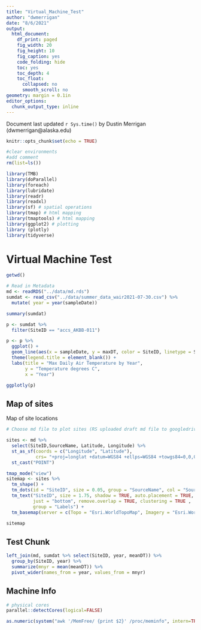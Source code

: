 ```yaml
---
title: "Virtual_Machine_Test"
author: "dwmerrigan"
date: "8/6/2021"
output:
  html_document:
    df_print: paged
    fig_width: 20
    fig_height: 10
    fig_caption: yes
    code_folding: hide
    toc: yes
    toc_depth: 4
    toc_float:
      collapsed: no
      smooth_scroll: no
geometry: margin = 0.1in
editor_options:
  chunk_output_type: inline
---
```


Document last updated `r Sys.time()` by Dustin Merrigan (dwmerrigan@alaska.edu)

```r
knitr::opts_chunk$set(echo = TRUE)
```

```r

#clear environments
#add comment
rm(list=ls())

library(TMB)
library(doParallel)
library(foreach) 
library(lubridate)
library(readr)
library(readxl)
library(sf) # spatial operations
library(tmap) # html mapping
library(tmaptools) # html mapping
library(ggplot2) # plotting
library (plotly)
library(tidyverse)

```
# Virtual Machine Test

```r
getwd()

# Read in Metadata 
md <- readRDS("../data/md.rds") 
sumdat <- read_csv("../data/summer_data_wair2021-07-30.csv") %>% 
  mutate( year = year(sampleDate))

summary(sumdat)


```
```r

p <- sumdat %>% 
  filter(SiteID == "accs_AKBB-011")

p <- p %>% 
  ggplot() +
  geom_line(aes(x = sampleDate, y = maxDT, color = SiteID, linetype = SiteID)) +
  theme(legend.title = element_blank()) +
  labs(title = "Max Daily Air Temperature by Year",
       y = "Temperature degrees C",
       x = "Year")

ggplotly(p)

```

## Map of sites
Map of site locations

```r

# Choose md file to plot sites (RS uploaded draft md file to googledrive)

sites <- md %>% 
  select(SiteID,SourceName, Latitude, Longitude) %>% 
  st_as_sf(coords = c("Longitude", "Latitude"),
           crs= "+proj=longlat +datum=WGS84 +ellps=WGS84 +towgs84=0,0,0") %>% 
  st_cast("POINT")

tmap_mode("view")
sitemap <- sites %>% 
  tm_shape() +
  tm_dots(id = "SiteID", size = 0.05, group = "SourceName", col = "SourceName") +
  tm_text("SiteID", size = 1.75, shadow = TRUE, auto.placement = TRUE,
          just = "bottom", remove.overlap = TRUE, clustering = TRUE , 
          group = "Labels") +
  tm_basemap(server = c(Topo = "Esri.WorldTopoMap", Imagery = "Esri.WorldImagery" ))

sitemap

```

## Test Chunk

```r

left_join(md, sumdat %>% select(SiteID, year, meanDT)) %>% 
  group_by(SiteID, year) %>% 
  summarize(mnyr = mean(meanDT)) %>% 
  pivot_wider(names_from = year, values_from = mnyr)

```

## Machine Info
```r
# physical cores
parallel::detectCores(logical=FALSE)

```
```r
as.numeric(system("awk '/MemFree/ {print $2}' /proc/meminfo", intern=TRUE))

```


